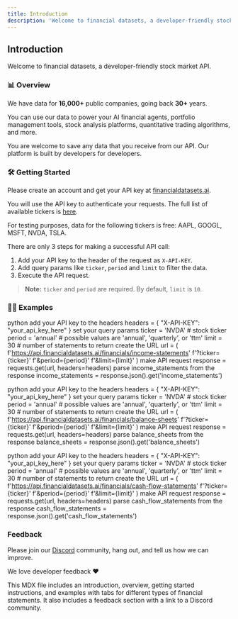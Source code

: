 ```yaml
---
title: Introduction
description: 'Welcome to financial datasets, a developer-friendly stock market API.'
---
```


## Introduction

Welcome to financial datasets, a developer-friendly stock market API.

### 📊 Overview

We have data for **16,000+** public companies, going back **30+** years.

You can use our data to power your AI financial agents, portfolio management tools, stock analysis platforms, quantitative trading algorithms, and more.

You are welcome to save any data that you receive from our API. Our platform is built by developers for developers.

### 🛠️ Getting Started

Please create an account and get your API key at [financialdatasets.ai](https://financialdatasets.ai).

You will use the API key to authenticate your requests. The full list of available tickers is [here](https://financialdatasets.ai/tickers).

For testing purposes, data for the following tickers is free: AAPL, GOOGL, MSFT, NVDA, TSLA.

There are only 3 steps for making a successful API call:

1. Add your API key to the header of the request as `X-API-KEY`.
2. Add query params like `ticker`, `period` and `limit` to filter the data.
3. Execute the API request.

> **Note:** `ticker` and `period` are required. By default, `limit` is `10`.

### 🧑‍💻 Examples

<Tabs>
  <TabItem value="income-statements" label="Income Statements" default>

python
add your API key to the headers
headers = {
"X-API-KEY": "your_api_key_here"
}
set your query params
ticker = 'NVDA' # stock ticker
period = 'annual' # possible values are 'annual', 'quarterly', or 'ttm'
limit = 30 # number of statements to return
create the URL
url = (
f'https://api.financialdatasets.ai/financials/income-statements'
f'?ticker={ticker}'
f'&period={period}'
f'&limit={limit}'
)
make API request
response = requests.get(url, headers=headers)
parse income_statements from the response
income_statements = response.json().get('income_statements')


  </TabItem>
  <TabItem value="balance-sheets" label="Balance Sheets">

python
add your API key to the headers
headers = {
"X-API-KEY": "your_api_key_here"
}
set your query params
ticker = 'NVDA' # stock ticker
period = 'annual' # possible values are 'annual', 'quarterly', or 'ttm'
limit = 30 # number of statements to return
create the URL
url = (
f'https://api.financialdatasets.ai/financials/balance-sheets'
f'?ticker={ticker}'
f'&period={period}'
f'&limit={limit}'
)
make API request
response = requests.get(url, headers=headers)
parse balance_sheets from the response
balance_sheets = response.json().get('balance_sheets')



  </TabItem>
  <TabItem value="cash-flow-statements" label="Cash Flow Statements">

python
add your API key to the headers
headers = {
"X-API-KEY": "your_api_key_here"
}
set your query params
ticker = 'NVDA' # stock ticker
period = 'annual' # possible values are 'annual', 'quarterly', or 'ttm'
limit = 30 # number of statements to return
create the URL
url = (
f'https://api.financialdatasets.ai/financials/cash-flow-statements'
f'?ticker={ticker}'
f'&period={period}'
f'&limit={limit}'
)
make API request
response = requests.get(url, headers=headers)
parse cash_flow_statements from the response
cash_flow_statements = response.json().get('cash_flow_statements')


  </TabItem>
</Tabs>

### Feedback

Please join our [Discord](https://discord.gg/86efjr3a6f) community, hang out, and tell us how we can improve.

We love developer feedback ❤️

This MDX file includes an introduction, overview, getting started instructions, and examples with tabs for different types of financial statements. It also includes a feedback section with a link to a Discord community.